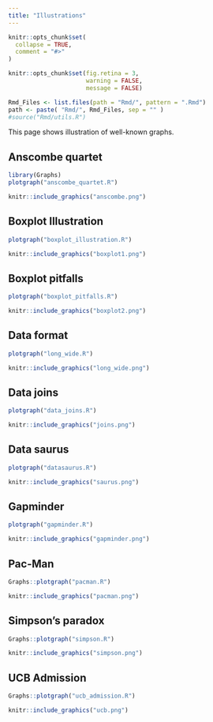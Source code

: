 ```yaml
---
title: "Illustrations"
---
```


```r
knitr::opts_chunk$set(
  collapse = TRUE,
  comment = "#>"
)

knitr::opts_chunk$set(fig.retina = 3, 
                      warning = FALSE, 
                      message = FALSE)

Rmd_Files <- list.files(path = "Rmd/", pattern = ".Rmd")
path <- paste( "Rmd/", Rmd_Files, sep = "" )
#source("Rmd/utils.R")

```
This page shows illustration of well-known graphs.

## Anscombe quartet

```r
library(Graphs)
plotgraph("anscombe_quartet.R")
```

```r
knitr::include_graphics("anscombe.png")
```

## Boxplot Illustration

```r
plotgraph("boxplot_illustration.R")
```

```r
knitr::include_graphics("boxplot1.png")
```

## Boxplot pitfalls

```r
plotgraph("boxplot_pitfalls.R")
```

```r
knitr::include_graphics("boxplot2.png")
```


## Data format


```r
plotgraph("long_wide.R")
```

```r
knitr::include_graphics("long_wide.png")
```

## Data joins


```r
plotgraph("data_joins.R")
```

```r
knitr::include_graphics("joins.png")
```

## Data saurus


```r
plotgraph("datasaurus.R")
```

```r
knitr::include_graphics("saurus.png")
```


## Gapminder


```r
plotgraph("gapminder.R")
```

```r
knitr::include_graphics("gapminder.png")
```


## Pac-Man

```r
Graphs::plotgraph("pacman.R")
```

```r
knitr::include_graphics("pacman.png")
```




## Simpson's paradox

```r
Graphs::plotgraph("simpson.R")
```

```r
knitr::include_graphics("simpson.png")
```

## UCB Admission

```r
Graphs::plotgraph("ucb_admission.R")
```

```r
knitr::include_graphics("ucb.png")
```




